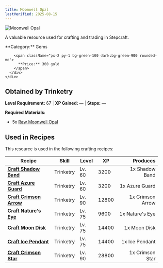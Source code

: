 ```yaml
---
title: Moonwell Opal
lastVerified: 2025-08-15
---
```


<div className="flex items-start gap-6 mb-8">
  <div className="flex-shrink-0">
    <img src="/assets/resources/mining/moonwell_opal.png" alt="Moonwell Opal" className="w-24 h-24 border rounded-lg" />
  </div>
  <div className="flex-1">
    <div className="space-y-2">
      <p className="text-lg text-muted-foreground">A valuable resource used for crafting and trading in Stepcraft.</p>
      <div className="flex flex-wrap gap-4 text-sm">
        <span className="px-2 py-1 bg-blue-100 dark:bg-blue-900 rounded-md">
          **Category:** Gems
        </span>
        
        <span className="px-2 py-1 bg-green-100 dark:bg-green-900 rounded-md">
          **Price:** 360 gold
        </span>
      </div>
    </div>
  </div>
</div>



## Obtained by Trinketry

**Level Requirement:** 67 | **XP Gained:** — | **Steps:** —

**Required Materials:**
- 5x [Raw Moonwell Opal](/docs/resources/individual/moonwell_opal_raw)

## Used in Recipes

This resource is used in the following crafting recipes:

| Recipe | Skill | Level | XP | Produces |
|--------|-------|-------|----|---------:|
| **[Craft Shadow Band](/docs/items/individual/shadow_band)** | Trinketry | Lv. 60 | 3200 | 1x Shadow Band |
| **[Craft Azure Guard](/docs/items/individual/azure_guard)** | Trinketry | Lv. 60 | 3200 | 1x Azure Guard |
| **[Craft Crimson Arrow](/docs/items/individual/crimson_arrow)** | Trinketry | Lv. 90 | 12800 | 1x Crimson Arrow |
| **[Craft Nature's Eye](/docs/items/individual/natures_eye)** | Trinketry | Lv. 75 | 9600 | 1x Nature's Eye |
| **[Craft Moon Disk](/docs/items/individual/moon_disk)** | Trinketry | Lv. 75 | 14400 | 1x Moon Disk |
| **[Craft Ice Pendant](/docs/items/individual/ice_pendant)** | Trinketry | Lv. 75 | 14400 | 1x Ice Pendant |
| **[Craft Crimson Star](/docs/items/individual/crimson_star)** | Trinketry | Lv. 90 | 28800 | 1x Crimson Star |
